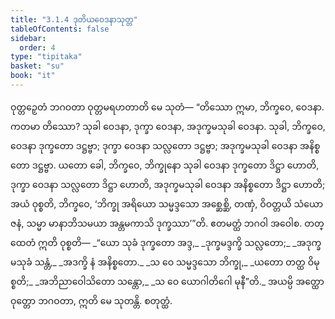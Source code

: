 ```yaml
---
title: "3.1.4 ဒုတိယဝေဒနာသုတ္တ"
tableOfContents: false
sidebar:
  order: 4
type: "tipitaka"
basket: "su"
book: "it"
---
```



<DynamicBreadcrumb />

<Division number="53" book="it" e="ch" v="18" p="227">

<Paragraph number="344" book="it">
ဝုတ္တဉှေတံ ဘဂဝတာ ဝုတ္တမရဟတာတိ မေ သုတံ—
</Paragraph>

<Paragraph number="345" book="it">
“တိဿော ဣမာ, ဘိက္ခဝေ, ဝေဒနာ. ကတမာ တိဿော? သုခါ ဝေဒနာ, ဒုက္ခာ ဝေဒနာ, အဒုက္ခမသုခါ ဝေဒနာ. သုခါ, ဘိက္ခဝေ, ဝေဒနာ ဒုက္ခတော ဒဋ္ဌဗ္ဗာ; ဒုက္ခာ ဝေဒနာ သလ္လတော ဒဋ္ဌဗ္ဗာ; အဒုက္ခမသုခါ ဝေဒနာ အနိစ္စတော ဒဋ္ဌဗ္ဗာ. ယတော ခေါ, ဘိက္ခဝေ, ဘိက္ခုနော သုခါ ဝေဒနာ ဒုက္ခတော ဒိဋ္ဌာ ဟောတိ, ဒုက္ခာ ဝေဒနာ သလ္လတော ဒိဋ္ဌာ ဟောတိ, အဒုက္ခမသုခါ ဝေဒနာ အနိစ္စတော ဒိဋ္ဌာ ဟောတိ; အယံ ဝုစ္စတိ, ဘိက္ခဝေ, ‘ဘိက္ခု အရိယော သမ္မဒ္ဒသော အစ္ဆေစ္ဆိ, တဏှံ, ဝိဝတ္တယိ သံယောဇနံ, သမ္မာ မာနာဘိသမယာ အန္တမကာသိ ဒုက္ခဿာ’”တိ. ဧတမတ္ထံ ဘဂဝါ အဝေါစ. တတ္ထေတံ ဣတိ ဝုစ္စတိ—
</Paragraph>

<Paragraph number="346" type="verses" book="it">
_“ယော သုခံ ဒုက္ခတော အဒ္ဒ,_  
_ဒုက္ခမဒ္ဒက္ခိ သလ္လတော;_  
_အဒုက္ခမသုခံ သန္တံ,_  
_အဒက္ခိ နံ အနိစ္စတော._  

</Paragraph>

<Paragraph number="347" type="verses" book="it">
_သ ဝေ သမ္မဒ္ဒသော ဘိက္ခု,_  
_ယတော တတ္ထ ဝိမုစ္စတိ;_  
_အဘိညာဝေါသိတော သန္တော,_  
_သ ဝေ ယောဂါတိဂေါ မုနီ”တိ._  

</Paragraph>

<Paragraph number="348" book="it">
အယမ္ပိ အတ္ထော ဝုတ္တော ဘဂဝတာ, ဣတိ မေ သုတန္တိ.

</Paragraph>
</Division>

<Paragraph number="349" type="center" book="it">
စတုတ္ထံ.
</Paragraph>